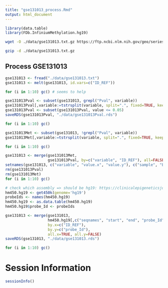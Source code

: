 ```yaml
---
title: "gse131013_process.Rmd"
output: html_document
---
```


```r
library(data.table)
library(FDb.InfiniumMethylation.hg19)
```

```bash
wget -O ./data/gse131013.txt.gz https://ftp.ncbi.nlm.nih.gov/geo/series/GSE131nnn/GSE131013/suppl/GSE131013%5Fnormalized%5Fmatrix%2Etxt%2Egz
```

```bash
gzip -d ./data/gse131013.txt.gz
```

## Process GSE131013
```r
gse131013 <- fread("./data/gse131013.txt")
gse131013 <- melt(gse131013, id.vars=c("ID_REF"))

for (i in 1:10) gc() # seems to help

gse131013Pval <- subset(gse131013, grepl("Pval", variable))
gse131013Pval[,variable:=tstrsplit(variable, split=".", fixed=TRUE, keep=1)]
gse131013Pval <- subset(gse131013Pval, value <= 0.05)
saveRDS(gse131013Pval, "./data/gse131013Pval.rds")

for (i in 1:10) gc()

gse131013Met <- subset(gse131013, !grepl("Pval", variable))
gse131013Met[,variable:=tstrsplit(variable, split=".", fixed=TRUE, keep=1)]

for (i in 1:10) gc()

gse131013 <- merge(gse131013Met, 
                   gse131013Pval, by=c("variable", "ID_REF"), all=FALSE)
setnames(gse131013, c("variable", "value.x", "value.y"), c("sample", "Beta", "p-val"))
rm(gse131013Pval)
rm(gse131013Met)
for (i in 1:10) gc()

# check which assembly => should be hg19: https://clinicalepigeneticsjournal.biomedcentral.com/articles/10.1186/s13148-021-01148-9
hm450.hg19 <- get450k(genome='hg19')
probeIds <- names(hm450.hg19)
hm450.hg19 <- as.data.table(hm450.hg19)
hm450.hg19$probe_Id <- probeIds

gse131013 <- merge(gse131013, 
                   hm450.hg19[,c("seqnames", "start", "end", "probe_Id"), with=FALSE],
                   by.x=c("ID_REF"),
                   by.y=c("probe_Id"),
                   all.x=TRUE, all.y=FALSE)
saveRDS(gse131013, "./data/gse131013.rds")

for (i in 1:10) gc()
```

# Session Information

```r
sessionInfo()
```